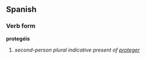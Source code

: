 ==Spanish==
===Verb form===
'''protegéis'''

# ''second-person plural indicative present of [[proteger]]''